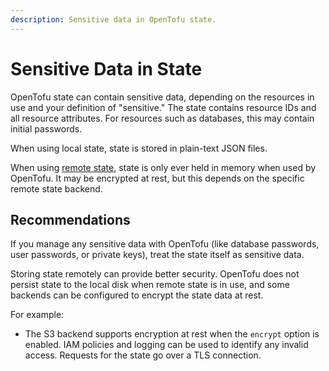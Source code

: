 ```yaml
---
description: Sensitive data in OpenTofu state.
---
```


# Sensitive Data in State

OpenTofu state can contain sensitive data, depending on the resources in use
and your definition of "sensitive." The state contains resource IDs and all
resource attributes. For resources such as databases, this may contain initial
passwords.

When using local state, state is stored in plain-text JSON files.

When using [remote state](../../language/state/remote.mdx), state is only ever held in
memory when used by OpenTofu. It may be encrypted at rest, but this depends on
the specific remote state backend.

## Recommendations

If you manage any sensitive data with OpenTofu (like database passwords, user
passwords, or private keys), treat the state itself as sensitive data.

Storing state remotely can provide better security.
OpenTofu does not persist state to the local disk when remote state is in use,
and some backends can be configured to encrypt the state data at rest.

For example:

- The S3 backend supports encryption at rest when the `encrypt` option is
  enabled. IAM policies and logging can be used to identify any invalid access.
  Requests for the state go over a TLS connection.
